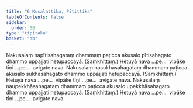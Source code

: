 ```yaml
---
title: "6 Kusalattika, Pītittika"
tableOfContents: false
sidebar:
  order: 56
type: "tipitaka"
basket: "ab"
---
```



<DynamicBreadcrumb />

<Division number="10">

<Paragraph number="39">
Nakusalaṃ napītisahagataṃ dhammaṃ paṭicca akusalo pītisahagato dhammo uppajjati hetupaccayā. (Saṃkhittaṃ.) Hetuyā nava …pe…  vipāke tīṇi …pe…  avigate nava.
</Paragraph>

<Paragraph number="40">
Nakusalaṃ nasukhasahagataṃ dhammaṃ paṭicca akusalo sukhasahagato dhammo uppajjati hetupaccayā. (Saṃkhittaṃ.) Hetuyā nava …pe…  vipāke tīṇi …pe…  avigate nava.
</Paragraph>

<Paragraph number="41">
Nakusalaṃ naupekkhāsahagataṃ dhammaṃ paṭicca akusalo upekkhāsahagato dhammo uppajjati hetupaccayā. (Saṃkhittaṃ.) Hetuyā nava …pe…  vipāke tīṇi …pe…  avigate nava.
</Paragraph>
</Division>